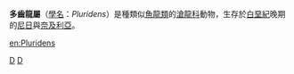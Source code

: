 {{Automatic taxobox
| taxon = Pluridens
| image = Pluridens.png
| image_width = 250px
| image_caption = ''Pluridens walkeri''
| authority = Lingham-Soliar, 1998
| fossil_range = [[白堊紀|白堊紀]]晚期
| type_species = '''''Pluridens walkeri'''''
| type_species_authority = Lingham-Soliar, 1998
}}

'''多齒龍屬'''（[[學名|學名]]：''Pluridens''）是種類似[[魚龍類|魚龍類]]的[[滄龍科|滄龍科]]動物，生存於[[白堊紀|白堊紀]]晚期的[[尼日|尼日]]與[[奈及利亞|奈及利亞]]。

{{滄龍科}}
{{Taxonbar|from=Q3906796}}

[[Category:滄龍科|D]]
[[Category:1998年描述的分类群|D]]


{{paleo-reptile-stub}}

[[en:Pluridens|en:Pluridens]]